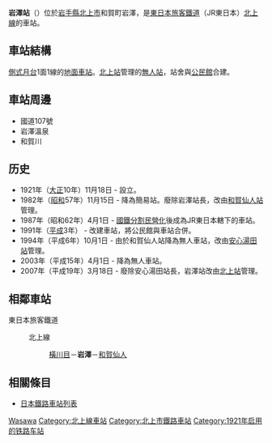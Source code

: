 {{noteTA
|T=zh-tw:岩澤車站;zh-hk:岩澤站;zh-cn:岩澤站;
|1=zh-tw:岩澤車站;zh-hk:岩澤站;zh-cn:岩澤站;
}}
{{日本車站資訊
|公司色 = green
|站名 = 岩澤站
|圖片 = Iwasawa-Sta01.JPG
|pxl = 250px
|圖片說明 = 站房
|日文原名 = 岩沢
|平假名 = いわさわ
|羅馬拼音 = Iwasawa
|電報略號 = イハ
|所屬公司 = [[東日本旅客鐵道|東日本旅客鐵道]]（JR東日本）
|所在地 = [[岩手縣|岩手縣]][[北上市|北上市]]和賀町岩澤9地割1-3
|啟用年月日 = 1921年11月18日
|車站構造 = 地面車站
|月台配置 = 1面1線
|所屬路線 = {{Color|#754C9B|■}}[[北上線|北上線]]
|前一站 = [[橫川目車站|橫川目]]
|前一站距離 = 3.8
|後一站距離 = 2.2
|後一站 = [[和賀仙人車站|和賀仙人]]
|距離 = 18.1
|起站 = [[北上車站|北上]]
}}
'''岩澤站'''（{{jpn|j=岩沢駅|hg=いわさわえき|rm=Iwasawa eki|f=y}}）位於[[岩手縣|岩手縣]][[北上市|北上市]]和賀町岩澤，是[[東日本旅客鐵道|東日本旅客鐵道]]（JR東日本）[[北上線|北上線]]的車站。
== 車站結構 ==
[[側式月台|側式月台]]1面1線的[[地面車站|地面車站]]。[[北上站|北上站]]管理的[[無人站|無人站]]，站舍與[[公民館|公民館]]合建。
==車站周邊==
*國道107號
*岩澤溫泉
*和賀川

==历史==
*1921年（[[大正|大正]]10年）11月18日 - 設立。
*1982年（[[昭和|昭和]]57年）11月15日 - 降為簡易站。廢除岩澤站長，改由[[和賀仙人站|和賀仙人站]]管理。
*1987年（昭和62年）4月1日 - [[國鐵分割民營化|國鐵分割民營化]]後成為JR東日本轄下的車站。
*1991年（[[平成|平成]]3年） - 改建車站，將公民館與車站合併。
*1994年（平成6年）10月1日 - 由於和賀仙人站降為無人車站，改由[[安心湯田站|安心湯田站]]管理。
*2003年（平成15年）4月1日 - 降為無人車站。
*2007年（平成19年）3月18日 - 廢除安心湯田站長，岩澤站改由[[北上站|北上站]]管理。

==相鄰車站==
; 東日本旅客鐵道
: {{Color|#754C9B|■}}北上線
:: [[橫川目站|橫川目]]－'''岩澤'''－[[和賀仙人站|和賀仙人]]

==相關條目==
*[[日本鐵路車站列表|日本鐵路車站列表]]

{{北上線}}

{{DEFAULTSORT:Iwasawa}}
[[Category:日本鐵路車站_I|Wasawa]]
[[Category:北上線車站|Category:北上線車站]]
[[Category:北上市鐵路車站|Category:北上市鐵路車站]]
[[Category:1921年启用的铁路车站|Category:1921年启用的铁路车站]]
